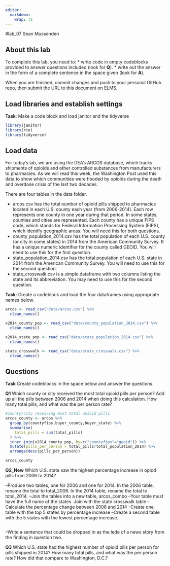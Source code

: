 ```yaml
---
editor: 
  markdown: 
    wrap: 72
---
```


#lab_07 Sean Mussenden

## About this lab

To complete this lab, you need to: \* write code in empty codeblocks
provided to answer questions included (look for **Q**). \* write out the
answer in the form of a complete sentence in the space given (look for
**A**).

When you are finished, commit changes and push to your personal GitHub
repo, then submit the URL to this document on ELMS.

## Load libraries and establish settings

**Task**: Make a code block and load janitor and the tidyverse

```r
library(janitor)
library(rio)
library(tidyverse)
```


## Load data

For today's lab, we are using the DEA's ARCOS database, which tracks
shipments of opioids and other controlled substances from manufacturers
to pharmacies. As we will read this week, the Washington Post used this
data to show which communities were flooded by opioids during the death
and overdose crisis of the last two decades.

There are four tables in the data folder.

-   arcos.csv has the total number of opioid pills shipped to pharmacies
    located in each U.S. county each year (from 2006-2014). Each row
    represents one county in one year during that period. In some
    states, counties and cities are represented. Each county has a
    unique FIPS code, which stands for Federal Information Processing
    System (FIPS), which identify geographic areas. You will need this
    for both questions.
-   county_population_2014.csv has the total population of each U.S.
    county (or city in some states) in 2014 from the American Community
    Survey. It has a unique numeric identifier for the county called
    GEOID. You will need to use this for the first question.
-   state_population_2014.csv has the total population of each U.S.
    state in 2014 from the American Community Survey. You will need to
    use this for the second question.
-   state_crosswalk.csv is a simple dataframe with two columns listing
    the state and its abbreviation. You may need to use this for the
    second question.

**Task**: Create a codeblock and load the four dataframes using
appropriate names below.

```r
arcos <- read_csv("data/arcos.csv") %>% 
  clean_names()

x2014_county_pop <- read_csv("data/county_population_2014.csv") %>% 
  clean_names()

x2014_state_pop <- read_csv("data/state_population_2014.csv") %>% 
  clean_names()

state_crosswalk <- read_csv("data/state_crosswalk.csv") %>% 
  clean_names()
```


## Questions

**Task** Create codeblocks in the space below and answer the questions.

**Q1** Which county or city received the most total opioid pills per
person? Add up all the pills between 2006 and 2014 when doing this
calculation. How many total pills, and what was the per person rate?

```r
#county/city receiving most total opioid pills
arcos_county <- arcos %>% 
  group_by(countyfips,buyer_county,buyer_state) %>% 
  summarise(
    total_pills = sum(total_pills)
  ) %>% 
  inner_join(x2014_county_pop, by=c("countyfips"="geoid")) %>% 
  mutate(pills_per_person = total_pills/total_population_2014) %>% 
  arrange(desc(pills_per_person))

arcos_county

```


**Q2_New** Which U.S. state saw the highest percentage increase in opiod
pills from 2006 to 2014?

--Produce two tables, one for 2006 and one for 2014. In the 2006 table,
rename the total to total_2006. In the 2014 table, rename the total to
total_2014. --Join the tables into a new table, arcos_combo --Your table
must have the full name of the states. Join with the state crosswalk
table --Calculate the percentage change between 2006 and 2014 --Create
one table with the top 5 states by percentage increase --Create a second
table with the 5 states with the lowest percentage increase.

```r

```


--Write a sentence that could be dropped in as the lede of a news story
from the finding in question two.

**Q3** Which U.S. state had the highest number of opioid pills per
person for pills shipped in 2014? How many total pills, and what was the
per person rate? How did that compare to Washington, D.C.?

```r

```


